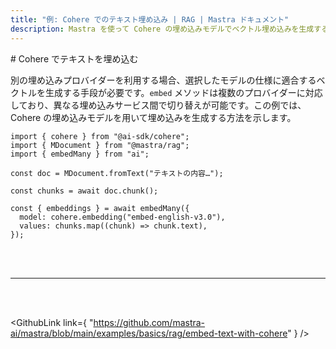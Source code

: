 ```yaml
---
title: "例: Cohere でのテキスト埋め込み | RAG | Mastra ドキュメント"
description: Mastra を使って Cohere の埋め込みモデルでベクトル埋め込みを生成する例。
---
```




<div id="embed-text-with-cohere">
  # Cohere でテキストを埋め込む
</div>

別の埋め込みプロバイダーを利用する場合、選択したモデルの仕様に適合するベクトルを生成する手段が必要です。`embed` メソッドは複数のプロバイダーに対応しており、異なる埋め込みサービス間で切り替えが可能です。この例では、Cohere の埋め込みモデルを用いて埋め込みを生成する方法を示します。

```tsx copy
import { cohere } from "@ai-sdk/cohere";
import { MDocument } from "@mastra/rag";
import { embedMany } from "ai";

const doc = MDocument.fromText("テキストの内容…");

const chunks = await doc.chunk();

const { embeddings } = await embedMany({
  model: cohere.embedding("embed-english-v3.0"),
  values: chunks.map((chunk) => chunk.text),
});
```

<br />

<br />

<hr className="dark:border-[#404040] border-gray-300" />

<br />

<br />

<GithubLink
  link={
"https://github.com/mastra-ai/mastra/blob/main/examples/basics/rag/embed-text-with-cohere"
}
/>
